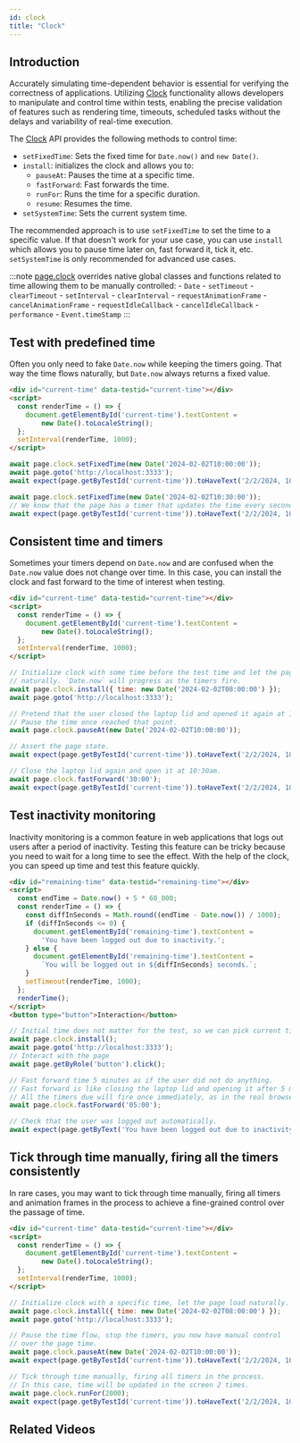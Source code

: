 ```yaml
---
id: clock
title: "Clock"
---
```



## Introduction

Accurately simulating time-dependent behavior is essential for verifying the correctness of applications. Utilizing [Clock] functionality allows developers to manipulate and control time within tests, enabling the precise validation of features such as rendering time, timeouts, scheduled tasks without the delays and variability of real-time execution.

The [Clock] API provides the following methods to control time:
- `setFixedTime`: Sets the fixed time for `Date.now()` and `new Date()`.
- `install`: initializes the clock and allows you to:
  - `pauseAt`: Pauses the time at a specific time.
  - `fastForward`: Fast forwards the time.
  - `runFor`: Runs the time for a specific duration.
  - `resume`: Resumes the time.
- `setSystemTime`: Sets the current system time.

The recommended approach is to use `setFixedTime` to set the time to a specific value. If that doesn't work for your use case, you can use `install` which allows you to pause time later on, fast forward it, tick it, etc. `setSystemTime` is only recommended for advanced use cases.

:::note
[page.clock](/api/class-page.mdx#page-clock) overrides native global classes and functions related to time allowing them to be manually controlled:   - `Date`   - `setTimeout`   - `clearTimeout`   - `setInterval`   - `clearInterval`   - `requestAnimationFrame`   - `cancelAnimationFrame`   - `requestIdleCallback`   - `cancelIdleCallback`   - `performance`   - `Event.timeStamp`
:::

## Test with predefined time

Often you only need to fake `Date.now` while keeping the timers going. That way the time flows naturally, but `Date.now` always returns a fixed value.

```html
<div id="current-time" data-testid="current-time"></div>
<script>
  const renderTime = () => {
    document.getElementById('current-time').textContent =
        new Date().toLocaleString();
  };
  setInterval(renderTime, 1000);
</script>
```

```js
await page.clock.setFixedTime(new Date('2024-02-02T10:00:00'));
await page.goto('http://localhost:3333');
await expect(page.getByTestId('current-time')).toHaveText('2/2/2024, 10:00:00 AM');

await page.clock.setFixedTime(new Date('2024-02-02T10:30:00'));
// We know that the page has a timer that updates the time every second.
await expect(page.getByTestId('current-time')).toHaveText('2/2/2024, 10:30:00 AM');
```

## Consistent time and timers

Sometimes your timers depend on `Date.now` and are confused when the `Date.now` value does not change over time. In this case, you can install the clock and fast forward to the time of interest when testing.

```html
<div id="current-time" data-testid="current-time"></div>
<script>
  const renderTime = () => {
    document.getElementById('current-time').textContent =
        new Date().toLocaleString();
  };
  setInterval(renderTime, 1000);
</script>
```

```js
// Initialize clock with some time before the test time and let the page load
// naturally. `Date.now` will progress as the timers fire.
await page.clock.install({ time: new Date('2024-02-02T08:00:00') });
await page.goto('http://localhost:3333');

// Pretend that the user closed the laptop lid and opened it again at 10am,
// Pause the time once reached that point.
await page.clock.pauseAt(new Date('2024-02-02T10:00:00'));

// Assert the page state.
await expect(page.getByTestId('current-time')).toHaveText('2/2/2024, 10:00:00 AM');

// Close the laptop lid again and open it at 10:30am.
await page.clock.fastForward('30:00');
await expect(page.getByTestId('current-time')).toHaveText('2/2/2024, 10:30:00 AM');
```

## Test inactivity monitoring

Inactivity monitoring is a common feature in web applications that logs out users after a period of inactivity. Testing this feature can be tricky because you need to wait for a long time to see the effect. With the help of the clock, you can speed up time and test this feature quickly.

```html
<div id="remaining-time" data-testid="remaining-time"></div>
<script>
  const endTime = Date.now() + 5 * 60_000;
  const renderTime = () => {
    const diffInSeconds = Math.round((endTime - Date.now()) / 1000);
    if (diffInSeconds <= 0) {
      document.getElementById('remaining-time').textContent =
        'You have been logged out due to inactivity.';
    } else {
      document.getElementById('remaining-time').textContent =
        `You will be logged out in ${diffInSeconds} seconds.`;
    }
    setTimeout(renderTime, 1000);
  };
  renderTime();
</script>
<button type="button">Interaction</button>
```

```js
// Initial time does not matter for the test, so we can pick current time.
await page.clock.install();
await page.goto('http://localhost:3333');
// Interact with the page
await page.getByRole('button').click();

// Fast forward time 5 minutes as if the user did not do anything.
// Fast forward is like closing the laptop lid and opening it after 5 minutes.
// All the timers due will fire once immediately, as in the real browser.
await page.clock.fastForward('05:00');

// Check that the user was logged out automatically.
await expect(page.getByText('You have been logged out due to inactivity.')).toBeVisible();
```

## Tick through time manually, firing all the timers consistently

In rare cases, you may want to tick through time manually, firing all timers and animation frames in the process to achieve a fine-grained control over the passage of time.

```html
<div id="current-time" data-testid="current-time"></div>
<script>
  const renderTime = () => {
    document.getElementById('current-time').textContent =
        new Date().toLocaleString();
  };
  setInterval(renderTime, 1000);
</script>
```

```js
// Initialize clock with a specific time, let the page load naturally.
await page.clock.install({ time: new Date('2024-02-02T08:00:00') });
await page.goto('http://localhost:3333');

// Pause the time flow, stop the timers, you now have manual control
// over the page time.
await page.clock.pauseAt(new Date('2024-02-02T10:00:00'));
await expect(page.getByTestId('current-time')).toHaveText('2/2/2024, 10:00:00 AM');

// Tick through time manually, firing all timers in the process.
// In this case, time will be updated in the screen 2 times.
await page.clock.runFor(2000);
await expect(page.getByTestId('current-time')).toHaveText('2/2/2024, 10:00:02 AM');
```

## Related Videos

<LiteYouTube id="54_aC-rVKHg" title="Playwright 1.45" />


[Accessibility]: /api/class-accessibility.mdx "Accessibility"
[Android]: /api/class-android.mdx "Android"
[AndroidDevice]: /api/class-androiddevice.mdx "AndroidDevice"
[AndroidInput]: /api/class-androidinput.mdx "AndroidInput"
[AndroidSocket]: /api/class-androidsocket.mdx "AndroidSocket"
[AndroidWebView]: /api/class-androidwebview.mdx "AndroidWebView"
[APIRequest]: /api/class-apirequest.mdx "APIRequest"
[APIRequestContext]: /api/class-apirequestcontext.mdx "APIRequestContext"
[APIResponse]: /api/class-apiresponse.mdx "APIResponse"
[APIResponseAssertions]: /api/class-apiresponseassertions.mdx "APIResponseAssertions"
[Browser]: /api/class-browser.mdx "Browser"
[BrowserContext]: /api/class-browsercontext.mdx "BrowserContext"
[BrowserServer]: /api/class-browserserver.mdx "BrowserServer"
[BrowserType]: /api/class-browsertype.mdx "BrowserType"
[CDPSession]: /api/class-cdpsession.mdx "CDPSession"
[Clock]: /api/class-clock.mdx "Clock"
[ConsoleMessage]: /api/class-consolemessage.mdx "ConsoleMessage"
[Coverage]: /api/class-coverage.mdx "Coverage"
[Dialog]: /api/class-dialog.mdx "Dialog"
[Download]: /api/class-download.mdx "Download"
[Electron]: /api/class-electron.mdx "Electron"
[ElectronApplication]: /api/class-electronapplication.mdx "ElectronApplication"
[ElementHandle]: /api/class-elementhandle.mdx "ElementHandle"
[FileChooser]: /api/class-filechooser.mdx "FileChooser"
[Frame]: /api/class-frame.mdx "Frame"
[FrameLocator]: /api/class-framelocator.mdx "FrameLocator"
[GenericAssertions]: /api/class-genericassertions.mdx "GenericAssertions"
[JSHandle]: /api/class-jshandle.mdx "JSHandle"
[Keyboard]: /api/class-keyboard.mdx "Keyboard"
[Locator]: /api/class-locator.mdx "Locator"
[LocatorAssertions]: /api/class-locatorassertions.mdx "LocatorAssertions"
[Logger]: /api/class-logger.mdx "Logger"
[Mouse]: /api/class-mouse.mdx "Mouse"
[Page]: /api/class-page.mdx "Page"
[PageAssertions]: /api/class-pageassertions.mdx "PageAssertions"
[Playwright]: /api/class-playwright.mdx "Playwright"
[PlaywrightAssertions]: /api/class-playwrightassertions.mdx "PlaywrightAssertions"
[Request]: /api/class-request.mdx "Request"
[Response]: /api/class-response.mdx "Response"
[Route]: /api/class-route.mdx "Route"
[Selectors]: /api/class-selectors.mdx "Selectors"
[SnapshotAssertions]: /api/class-snapshotassertions.mdx "SnapshotAssertions"
[TimeoutError]: /api/class-timeouterror.mdx "TimeoutError"
[Touchscreen]: /api/class-touchscreen.mdx "Touchscreen"
[Tracing]: /api/class-tracing.mdx "Tracing"
[Video]: /api/class-video.mdx "Video"
[WebError]: /api/class-weberror.mdx "WebError"
[WebSocket]: /api/class-websocket.mdx "WebSocket"
[Worker]: /api/class-worker.mdx "Worker"
[Fixtures]: /api/class-fixtures.mdx "Fixtures"
[FullConfig]: /api/class-fullconfig.mdx "FullConfig"
[FullProject]: /api/class-fullproject.mdx "FullProject"
[Test]: /api/class-test.mdx "Test"
[TestConfig]: /api/class-testconfig.mdx "TestConfig"
[TestInfo]: /api/class-testinfo.mdx "TestInfo"
[TestInfoError]: /api/class-testinfoerror.mdx "TestInfoError"
[TestOptions]: /api/class-testoptions.mdx "TestOptions"
[TestProject]: /api/class-testproject.mdx "TestProject"
[WorkerInfo]: /api/class-workerinfo.mdx "WorkerInfo"
[Location]: /api/class-location.mdx "Location"
[Reporter]: /api/class-reporter.mdx "Reporter"
[Suite]: /api/class-suite.mdx "Suite"
[TestCase]: /api/class-testcase.mdx "TestCase"
[TestError]: /api/class-testerror.mdx "TestError"
[TestResult]: /api/class-testresult.mdx "TestResult"
[TestStep]: /api/class-teststep.mdx "TestStep"
[Element]: https://developer.mozilla.org/en-US/docs/Web/API/element "Element"
[EvaluationArgument]: /evaluating.mdx#evaluation-argument "EvaluationArgument"
[Promise]: https://developer.mozilla.org/en-US/docs/Web/JavaScript/Reference/Global_Objects/Promise "Promise"
[iterator]: https://developer.mozilla.org/en-US/docs/Web/JavaScript/Reference/Iteration_protocols "Iterator"
[origin]: https://developer.mozilla.org/en-US/docs/Glossary/Origin "Origin"
[selector]: https://developer.mozilla.org/en-US/docs/Web/CSS/CSS_Selectors "selector"
[Serializable]: https://developer.mozilla.org/en-US/docs/Web/JavaScript/Reference/Global_Objects/JSON/stringify#Description "Serializable"
[UIEvent.detail]: https://developer.mozilla.org/en-US/docs/Web/API/UIEvent/detail "UIEvent.detail"
[UnixTime]: https://en.wikipedia.org/wiki/Unix_time "Unix Time"
[xpath]: https://developer.mozilla.org/en-US/docs/Web/XPath "xpath"

[Array]: https://developer.mozilla.org/en-US/docs/Web/JavaScript/Reference/Global_Objects/Array "Array"
[boolean]: https://developer.mozilla.org/en-US/docs/Web/JavaScript/Data_structures#Boolean_type "Boolean"
[Buffer]: https://nodejs.org/api/buffer.html#buffer_class_buffer "Buffer"
[ChildProcess]: https://nodejs.org/api/child_process.html "ChildProcess"
[Error]: https://nodejs.org/api/errors.html#errors_class_error "Error"
[EventEmitter]: https://nodejs.org/api/events.html#events_class_eventemitter "EventEmitter"
[function]: https://developer.mozilla.org/en-US/docs/Web/JavaScript/Reference/Global_Objects/Function "Function"
[FormData]: https://developer.mozilla.org/en-US/docs/Web/API/FormData "FormData"
[Map]: https://developer.mozilla.org/en-US/docs/Web/JavaScript/Reference/Global_Objects/Map "Map"
[Metadata]: https://developer.mozilla.org/en-US/docs/Web/JavaScript/Reference/Global_Objects/Object "Object&lt;string, any&gt;"
[null]: https://developer.mozilla.org/en-US/docs/Web/JavaScript/Reference/Global_Objects/null "null"
[number]: https://developer.mozilla.org/en-US/docs/Web/JavaScript/Data_structures#Number_type "Number"
[Object]: https://developer.mozilla.org/en-US/docs/Web/JavaScript/Reference/Global_Objects/Object "Object"
[Promise]: https://developer.mozilla.org/en-US/docs/Web/JavaScript/Reference/Global_Objects/Promise "Promise"
[Readable]: https://nodejs.org/api/stream.html#stream_class_stream_readable "Readable"
[ReadStream]: https://nodejs.org/api/fs.html#class-fsreadstream "ReadStream"
[RegExp]: https://developer.mozilla.org/en-US/docs/Web/JavaScript/Reference/Global_Objects/RegExp "RegExp"
[string]: https://developer.mozilla.org/en-US/docs/Web/JavaScript/Data_structures#String_type "string"
[void]: https://developer.mozilla.org/en-US/docs/Web/JavaScript/Reference/Global_Objects/undefined "void"
[URL]: https://nodejs.org/api/url.html "URL"
[URLSearchParams]: https://developer.mozilla.org/en-US/docs/Web/API/URLSearchParams "URLSearchParams"

[all available image tags]: https://mcr.microsoft.com/en-us/product/playwright/about "all available image tags"
[Microsoft Artifact Registry]: https://mcr.microsoft.com/en-us/product/playwright/about "Microsoft Artifact Registry"
[Dockerfile.jammy]: https://github.com/microsoft/playwright/blob/main/utils/docker/Dockerfile.jammy "Dockerfile.jammy"
